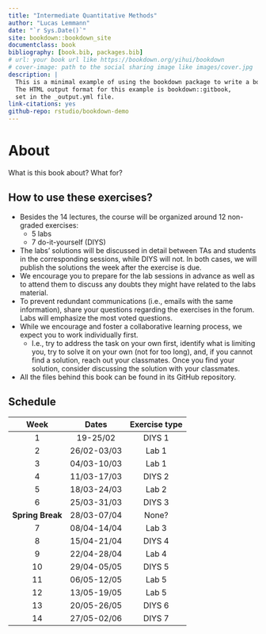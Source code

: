 ```yaml
--- 
title: "Intermediate Quantitative Methods"
author: "Lucas Lemmann"
date: "`r Sys.Date()`"
site: bookdown::bookdown_site
documentclass: book
bibliography: [book.bib, packages.bib]
# url: your book url like https://bookdown.org/yihui/bookdown
# cover-image: path to the social sharing image like images/cover.jpg
description: |
  This is a minimal example of using the bookdown package to write a book.
  The HTML output format for this example is bookdown::gitbook,
  set in the _output.yml file.
link-citations: yes
github-repo: rstudio/bookdown-demo
---
```


# About {-}

What is this book about? What for?

## How to use these exercises? 

- Besides the 14 lectures, the course will be organized around 12 non-graded exercises: 
  - 5 labs
  - 7 do-it-yourself (DIYS) 
- The labs' solutions will be discussed in detail between TAs and students in the corresponding sessions, while DIYS will not. In both cases, we will publish the solutions the week after the exercise is due.
- We encourage you to prepare for the lab sessions in advance as well as to attend them to discuss any doubts they might have related to the labs material. 
- To prevent redundant communications (i.e., emails with the same information), share your questions regarding the exercises in the forum. Labs will emphasize the most voted questions.
- While we encourage and foster a collaborative learning process, we expect you to work individually first.
  - I.e., try to address the task on your own first, identify what is limiting you, try to solve it on your own (not for too long), and, if you cannot find a solution, reach out your classmates. Once you find your solution, consider discussing the solution with your classmates.
- All the files behind this book can be found in its GitHub repository.

## Schedule

| Week            | Dates             |  Exercise type  |
|:-------------:  |:--------------:   |:--------------: |
| 1               |19-25/02           | DIYS 1          |
| 2               |26/02-03/03        | Lab 1           |
| 3               |04/03-10/03        | Lab 1           |
| 4               |11/03-17/03        | DIYS 2          |
| 5               |18/03-24/03        | Lab 2           |
| 6               |25/03-31/03        | DIYS 3          |
| **Spring Break**    |28/03-07/04    | None?           |
| 7               |08/04-14/04        | Lab 3           |
| 8               |15/04-21/04        | DIYS 4          |
| 9               |22/04-28/04        | Lab 4           |
| 10              |29/04-05/05        | DIYS 5          |
| 11              |06/05-12/05        | Lab 5           |
| 12              |13/05-19/05        | Lab 5           |
| 13              |20/05-26/05        | DIYS 6          |
| 14              |27/05-02/06        | DIYS 7          |






